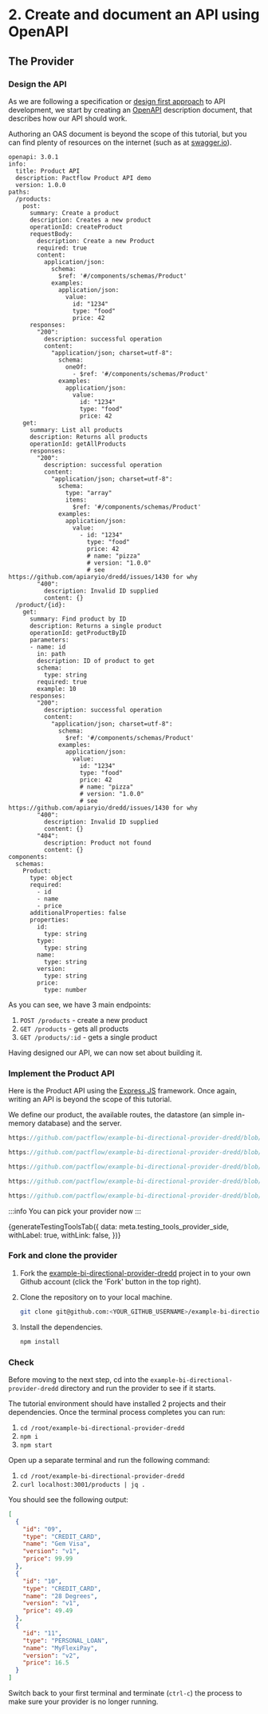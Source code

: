 # 2. Create and document an API using OpenAPI



## The Provider

### Design the API

As we are following a specification or [design first approach](https://swagger.io/blog/api-design/design-first-or-code-first-api-development/) to API development, we start by creating an [OpenAPI](https://oai.github.io/Documentation/start-here.html) description document, that describes how our API should work.

Authoring an OAS document is beyond the scope of this tutorial, but you can find plenty of resources on the internet (such as at [swagger.io](https://swagger.io)).

```
openapi: 3.0.1
info:
  title: Product API
  description: Pactflow Product API demo
  version: 1.0.0
paths:
  /products:
    post:
      summary: Create a product
      description: Creates a new product
      operationId: createProduct
      requestBody:
        description: Create a new Product
        required: true
        content:
          application/json:
            schema:
              $ref: '#/components/schemas/Product'
            examples:
              application/json:
                value:
                  id: "1234"
                  type: "food"
                  price: 42
      responses:
        "200":
          description: successful operation
          content:
            "application/json; charset=utf-8":
              schema:
                oneOf:
                  - $ref: '#/components/schemas/Product'
              examples:
                application/json:
                  value:
                    id: "1234"
                    type: "food"
                    price: 42
    get:
      summary: List all products
      description: Returns all products
      operationId: getAllProducts
      responses:
        "200":
          description: successful operation
          content:
            "application/json; charset=utf-8":
              schema:
                type: "array"
                items:
                  $ref: '#/components/schemas/Product'
              examples:
                application/json:
                  value:
                    - id: "1234"
                      type: "food"
                      price: 42
                      # name: "pizza"
                      # version: "1.0.0"
                      # see https://github.com/apiaryio/dredd/issues/1430 for why
        "400":
          description: Invalid ID supplied
          content: {}
  /product/{id}:
    get:
      summary: Find product by ID
      description: Returns a single product
      operationId: getProductByID
      parameters:
      - name: id
        in: path
        description: ID of product to get
        schema:
          type: string
        required: true
        example: 10
      responses:
        "200":
          description: successful operation
          content:
            "application/json; charset=utf-8":
              schema:
                $ref: '#/components/schemas/Product'
              examples:
                application/json:
                  value:
                    id: "1234"
                    type: "food"
                    price: 42
                    # name: "pizza"
                    # version: "1.0.0"
                    # see https://github.com/apiaryio/dredd/issues/1430 for why
        "400":
          description: Invalid ID supplied
          content: {}
        "404":
          description: Product not found
          content: {}
components:
  schemas:
    Product:
      type: object
      required:
        - id
        - name
        - price
      additionalProperties: false
      properties:
        id:
          type: string
        type:
          type: string
        name:
          type: string
        version:
          type: string
        price:
          type: number
```

As you can see, we have 3 main endpoints:

1. `POST /products` - create a new product
1. `GET /products` - gets all products
1. `GET /products/:id` - gets a single product

Having designed our API, we can now set about building it.

### Implement the Product API

Here is the Product API using the [Express JS](https://expressjs.com) framework. Once again, writing an API is beyond the scope of this tutorial.

We define our product, the available routes, the datastore (an simple in-memory database) and the server.

```js reference
https://github.com/pactflow/example-bi-directional-provider-dredd/blob/master/src/product/product.js#L1-L8
```

```js reference
https://github.com/pactflow/example-bi-directional-provider-dredd/blob/master/src/product/product.routes.js#L1-L8
```

```js reference
https://github.com/pactflow/example-bi-directional-provider-dredd/blob/master/src/product/product.repository.js#L1-L26
```

```js reference
https://github.com/pactflow/example-bi-directional-provider-dredd/blob/master/src/product/product.controller.js#L1-L19
```

```js reference
https://github.com/pactflow/example-bi-directional-provider-dredd/blob/master/server.js#L1-L16
```

:::info
You can pick your provider now
:::

<div>
  {generateTestingToolsTab({
    data: meta.testing_tools_provider_side,
    withLabel: true,
    withLink: false,
  })}
</div>

### Fork and clone the provider

1. Fork the [example-bi-directional-provider-dredd](https://github.com/pactflow/example-bi-directional-provider-dredd) project in to your own Github account (click the 'Fork' button in the top right).
2. Clone the repository on to your local machine.

    ```bash
    git clone git@github.com:<YOUR_GITHUB_USERNAME>/example-bi-directional-provider-dredd.git
    ```

3. Install the dependencies.

   ```bash
   npm install
   ```

### Check

Before moving to the next step, cd into the `example-bi-directional-provider-dredd` directory and run the provider to see if it starts.

The tutorial environment should have installed 2 projects and their dependencies. Once the terminal process completes you can run:

1. `cd /root/example-bi-directional-provider-dredd`
1. `npm i`
1. `npm start`

Open up a separate terminal and run the following command:

1. `cd /root/example-bi-directional-provider-dredd`
1. `curl localhost:3001/products | jq .`

You should see the following output:

```json
[
  {
    "id": "09",
    "type": "CREDIT_CARD",
    "name": "Gem Visa",
    "version": "v1",
    "price": 99.99
  },
  {
    "id": "10",
    "type": "CREDIT_CARD",
    "name": "28 Degrees",
    "version": "v1",
    "price": 49.49
  },
  {
    "id": "11",
    "type": "PERSONAL_LOAN",
    "name": "MyFlexiPay",
    "version": "v2",
    "price": 16.5
  }
]
```

Switch back to your first terminal and terminate (`ctrl-c`) the process to make sure your provider is no longer running.
